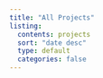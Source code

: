 ```yaml
---
title: "All Projects"
listing:
  contents: projects
  sort: "date desc"
  type: default
  categories: false
---
```

